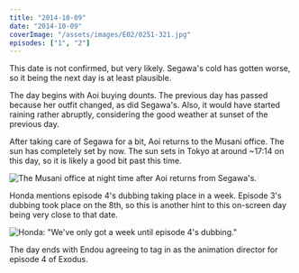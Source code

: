 ```yaml
---
title: "2014-10-09"
date: "2014-10-09"
coverImage: "/assets/images/E02/0251-321.jpg"
episodes: ["1", "2"]
---
```


This date is not confirmed, but very likely. Segawa's cold has gotten worse, so it being the next day is at least plausible.

The day begins with Aoi buying dounts. The previous day has passed because her outfit changed, as did Segawa's. Also, it would have started raining rather abruptly, considering the good weather at sunset of the previous day.

After taking care of Segawa for a bit, Aoi returns to the Musani office. The sun has completely set by now. The sun sets in Tokyo at around ~17:14 on this day, so it is likely a good bit past this time.

![The Musani office at night time after Aoi returns from Segawa's.](/assets/images/E02/0227-320.jpg)

Honda mentions episode 4's dubbing taking place in a week. Episode 3's dubbing took place on the 8th, so this is another hint to this on-screen day being very close to that date.

![Honda: "We've only got a week until episode 4's dubbing."](/assets/images/E02/0239-321.jpg)

The day ends with Endou agreeing to tag in as the animation director for episode 4 of Exodus.
